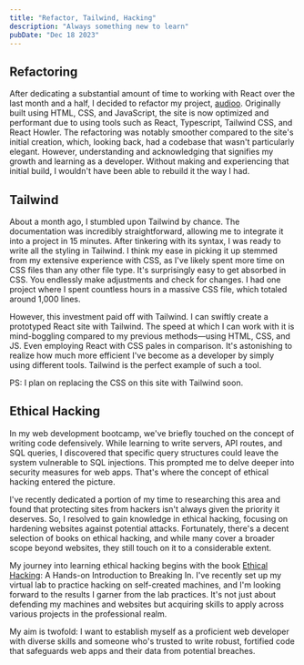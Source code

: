 ```yaml
---
title: "Refactor, Tailwind, Hacking"
description: "Always something new to learn"
pubDate: "Dec 18 2023"
---
```


## Refactoring

After dedicating a substantial amount of time to working with React over the last month and a half, I decided to refactor my project, [audioo](https://audioo.org). Originally built using HTML, CSS, and JavaScript, the site is now optimized and performant due to using tools such as React, Typescript, Tailwind CSS, and React Howler. The refactoring was notably smoother compared to the site's initial creation, which, looking back, had a codebase that wasn't particularly elegant. However, understanding and acknowledging that signifies my growth and learning as a developer. Without making and experiencing that initial build, I wouldn't have been able to rebuild it the way I had.

## Tailwind

About a month ago, I stumbled upon Tailwind by chance. The documentation was incredibly straightforward, allowing me to integrate it into a project in 15 minutes. After tinkering with its syntax, I was ready to write all the styling in Tailwind. I think my ease in picking it up stemmed from my extensive experience with CSS, as I've likely spent more time on CSS files than any other file type. It's surprisingly easy to get absorbed in CSS. You endlessly make adjustments and check for changes. I had one project where I spent countless hours in a massive CSS file, which totaled around 1,000 lines.

However, this investment paid off with Tailwind. I can swiftly create a prototyped React site with Tailwind. The speed at which I can work with it is mind-boggling compared to my previous methods—using HTML, CSS, and JS. Even employing React with CSS pales in comparison. It's astonishing to realize how much more efficient I've become as a developer by simply using different tools. Tailwind is the perfect example of such a tool.

PS: I plan on replacing the CSS on this site with Tailwind soon.

## Ethical Hacking

In my web development bootcamp, we've briefly touched on the concept of writing code defensively. While learning to write servers, API routes, and SQL queries, I discovered that specific query structures could leave the system vulnerable to SQL injections. This prompted me to delve deeper into security measures for web apps. That's where the concept of ethical hacking entered the picture.

I've recently dedicated a portion of my time to researching this area and found that protecting sites from hackers isn't always given the priority it deserves. So, I resolved to gain knowledge in ethical hacking, focusing on hardening websites against potential attacks. Fortunately, there's a decent selection of books on ethical hacking, and while many cover a broader scope beyond websites, they still touch on it to a considerable extent.

My journey into learning ethical hacking begins with the book [Ethical Hacking](https://nostarch.com/ethical-hacking): A Hands-on Introduction to Breaking In. I've recently set up my virtual lab to practice hacking on self-created machines, and I'm looking forward to the results I garner from the lab practices. It's not just about defending my machines and websites but acquiring skills to apply across various projects in the professional realm.

My aim is twofold: I want to establish myself as a proficient web developer with diverse skills and someone who's trusted to write robust, fortified code that safeguards web apps and their data from potential breaches.